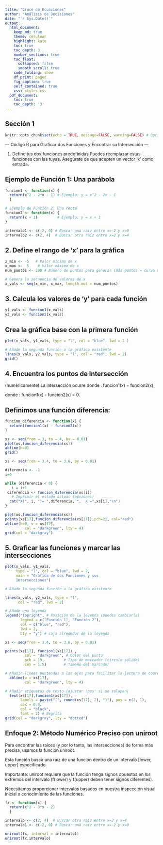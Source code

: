 ---
title: "Cruce de Ecuaciones"
author: "Análisis de Decisiones"
date: "`r Sys.Date()`"
output:
  html_document:
    keep_md: true
    theme: cerulean
    highlight: kate
    toc: true
    toc_depth: 3
    number_sections: true
    toc_float:
      collapsed: false
      smooth_scroll: true
    code_folding: show
    df_print: paged
    fig_caption: true
    self_contained: true
    css: styles.css
  pdf_document:
    toc: true
    toc_depth: '3'
---



## Sección 1

```{r setup, include=FALSE}
knitr::opts_chunk$set(echo = TRUE, message=FALSE, warning=FALSE) # Opciones comunes de chunk
```

--- Código R para Graficar dos Funciones y Encontrar su Intersección ---

1. Define tus dos funciones predefinidas
Puedes reemplazar estas funciones con las tuyas.
Asegúrate de que acepten un vector 'x' como entrada.

## Ejemplo de Función 1: Una parábola

```{r}
funcion1 <- function(x) {
  return(x^2 - 2*x - 1) # Ejemplo: y = x^2 - 2x - 1 
  }

# Ejemplo de Función 2: Una recta
funcion2 <- function(x) {
  return(x + 1)         # Ejemplo: y = x + 1
}
```



```{r}
intervalo1 <- c(-2, 0) # Buscar una raíz entre x=-2 y x=0
intervalo2 <- c(2, 4)  # Buscar otra raíz entre x=2 y x=4

```


## 2. Define el rango de 'x' para la gráfica

```{r}

x_min <- -5   # Valor mínimo de x
x_max <-  5    # Valor máximo de x
num_puntos <- 200 # Número de puntos para generar (más puntos = curva más suave)

# Genera la secuencia de valores de x
x_vals <- seq(x_min, x_max, length.out = num_puntos)
```

## 3. Calcula los valores de 'y' para cada función

```{r}

y1_vals <- funcion1(x_vals)
y2_vals <- funcion2(x_vals)
```

## Crea la gráfica base con la primera función

```{r}
plot(x_vals, y1_vals, type = "l", col = "blue", lwd = 2 )

# Añade la segunda función a la gráfica existente
lines(x_vals, y2_vals, type = "l", col = "red", lwd = 2)
grid()
```

## 4. Encuentra los puntos de intersección

(numéricamente)
La intersección ocurre donde :
funcion1(x) = funcion2(x), 

donde : funcion1(x) - funcion2(x) = 0.

## Definimos una función diferencia:

```{r}
funcion_diferencia <- function(x) {
  return(funcion1(x) - funcion2(x))
}
```



```{r}
xs <- seq(from = 3, to = 4, by = 0.01)
plot(xs,funcion_diferencia(xs))
abline(h=0)
grid()
```


```{r}
xs <- seq(from = 3.4, to = 3.6, by = 0.01)

diferencia <- -1
i=0

while (diferencia < 0) {
   i = i+1
 diferencia <- funcion_diferencia(xs[i])
   # Imprimir el estado actual (opcional)
  cat("X(", i, ")= ",diferencia, ",  X =",xs[i],"\n")
}

```

```{r}
plot(xs,funcion_diferencia(xs))
points(xs[17],funcion_diferencia(xs[17]),pch=21, col="red")
abline(h=0, v = xs[17],
         col = "darkgreen", lty = 4)
grid(col = "darkgray")
```

## 5. Graficar las funciones y marcar las intersecciones

```{r}
plot(x_vals, y1_vals, 
     type = "l", col = "blue", lwd = 2,
     main = "Gráfica de dos Funciones y sus
     Intersecciones")

# Añade la segunda función a la gráfica existente

lines(x_vals, y2_vals, type = "l",
      col = "red", lwd = 2)

# Añade una leyenda
legend("topright", # Posición de la leyenda (puedes cambiarla)
       legend = c("Función 1", "Función 2"),
       col = c("blue", "red"),
       lwd = 2,
       bty = "y") # caja alrededor de la leyenda

xs <- seq(from = 3.4, to = 3.6, by = 0.01)

points(xs[17], funcion1(xs[17]) ,
         col = "darkgreen", # Color del punto
         pch = 19,         # Tipo de marcador (círculo sólido)
         cex = 1.5)        # Tamaño del marcador

# Añadir líneas punteadas a los ejes para facilitar la lectura de coordenadas
  abline(v = xs[17],
         col = "darkgreen", lty = 4)

# Añadir etiquetas de texto (ajustar 'pos' si se solapan)
  text(xs[17],funcion1(xs[17]),
       labels = paste("(", round(xs[17], 2), ")"), pos = c(2, 1), 
       cex = 0.8,
       col = "black",
       font = 2) # Negrita
grid(col = "darkgray", lty = "dotted")
```

## Enfoque 2: Método Numérico Preciso con uniroot

Para encontrar las raíces (y por lo tanto, las intersecciones) de forma más precisa, usamos la función uniroot. 

Esta función busca una raíz de una función dentro de un intervalo [lower, upper] especificado.

Importante: uniroot requiere que la función tenga signos opuestos en los extremos del intervalo (f(lower) y f(upper) deben tener signos diferentes).

Necesitamos proporcionar intervalos basados en nuestra inspección visual inicial o conocimiento de las funciones.

```{r}
fx <- function(x) {
  return(x^2 - 3*x - 2)  
  }

```


```{r}
intervalo <- c(2, 4)  # Buscar otra raíz entre x=2 y x=4
intervalo1 <- c(-2, 0) # Buscar una raíz entre x=-2 y x=0
```

```{r}
uniroot(fx, interval = intervalo1)
uniroot(fx,intervalo)
```


















